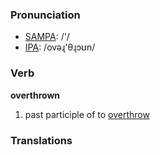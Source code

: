 === Pronunciation ===
*[[w:SAMPA|SAMPA]]: /'/
*[[w:IPA|IPA]]: /ovəɻ'θɻɔʊn/

=== Verb ===

'''overthrown'''

# past participle of to [[overthrow]]

=== Translations ===